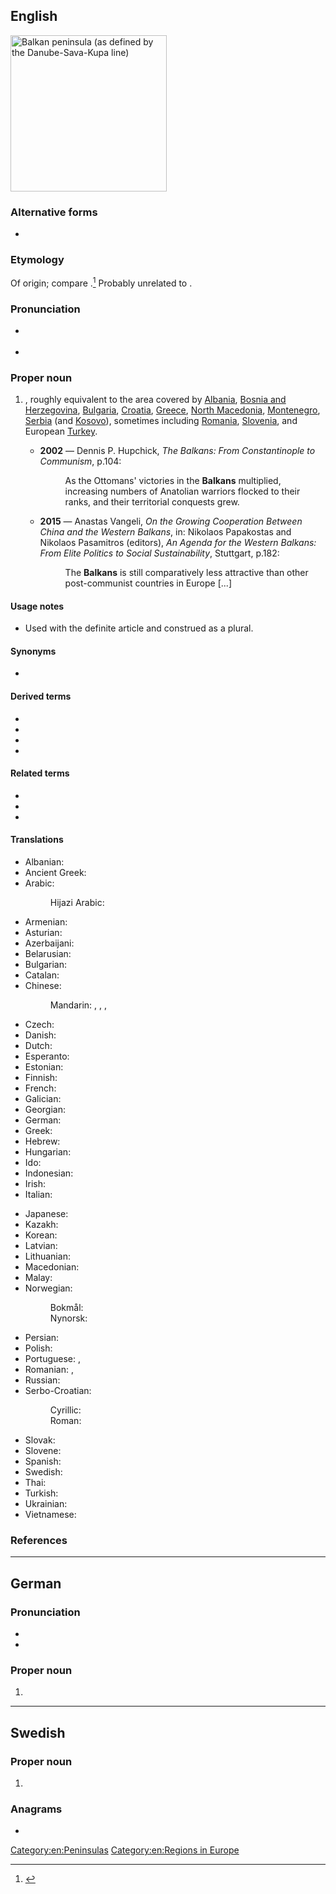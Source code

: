 ==English==
[[Image:Balkan_Peninsula.svg|thumb|250px|Balkan peninsula (as defined by the Danube-Sava-Kupa line)]]
{{wikipedia}}

===Alternative forms===
* {{alter|en|Balcans||dated}}

===Etymology===
Of {{der|en|trk|-}} origin; compare {{cog|tr|balkan||wooded mountain range}}.<ref>{{R:Etymonline}}</ref> Probably unrelated to {{m|en|balk||ridge of land}}.

===Pronunciation===
* {{a|UK}} {{IPA|en|/ˈbɔːl.kənz/|/ˈbɒl.kənz/}}
* {{a|US}} {{IPA|en|/ˈbɑl.kənz/|/ˈbɔl.kənz/}}

===Proper noun===
{{en-proper noun}}

# {{place|en|geographical region|in southeastern|cont/Europe}}, roughly equivalent to the area covered by [[Albania]], [[Bosnia and Herzegovina]], [[Bulgaria]], [[Croatia]], [[Greece]], [[North Macedonia]], [[Montenegro]], [[Serbia]] (and [[Kosovo]]), sometimes including [[Romania]], [[Slovenia]], and European [[Turkey]]. {{defdate|19th c.}}
#* '''2002''' — Dennis P. Hupchick, ''The Balkans: From Constantinople to Communism'', p.104:
#*: As the Ottomans' victories in the '''Balkans''' multiplied, increasing numbers of Anatolian warriors flocked to their ranks, and their territorial conquests grew.
#* '''2015''' — Anastas Vangeli, ''On the Growing Cooperation Between China and the Western Balkans'', in: Nikolaos Papakostas and Nikolaos Pasamitros (editors), ''An Agenda for the Western Balkans: From Elite Politics to Social Sustainability'', Stuttgart, p.182:
#*: The '''Balkans''' is still comparatively less attractive than other post-communist countries in Europe [...]

====Usage notes====
* Used with the definite article {{m|en|the}} and construed as a plural.

====Synonyms====
* {{sense|geographical region}} {{l|en|Balkan Peninsula}}

====Derived terms====
* {{l|en|Balkan}}
* {{l|en|Balkanism}}
* {{l|en|Balkanize}}
* {{l|en|Balkanization}}

====Related terms====
* {{l|en|Balkanic}}
* {{l|en|Balkanian}}
* {{l|en|Paleo-Balkan}}

====Translations====
{{trans-top-also|geographical region in the southeast of Europe|Balkan Peninsula}}
* Albanian: {{t|sq|Ballkan}}
* Ancient Greek: {{t|grc|Χερσόνησος τοῦ Αἵμου|m|sc=polytonic}}
* Arabic: {{t|ar|البَلْقَان|f}}
*: Hijazi Arabic: {{t|acw|البَلْقَان|f|tr=al-balgān)}}
* Armenian: {{t+|hy|Բալկաններ}}
* Asturian: {{t|ast|Balcanes|m}}
* Azerbaijani: {{t|az|Balkanlar}}
* Belarusian: {{t|be|Балканы|m-p}}
* Bulgarian: {{t|bg|Балкани|p|sc=Cyrl}}
* Catalan: {{t|ca|Balcans|m-p}}
* Chinese:
*: Mandarin: {{t+|cmn|巴爾幹|sc=Hani}}, {{t+|cmn|巴尔干|tr=Bā'ěrgàn|sc=Hani}}, {{t+|cmn|巴爾幹半島|sc=Hani}}, {{t+|cmn|巴尔干半岛|tr=Bā'ěrgàn bàndǎo|sc=Hani}}
* Czech: {{t+|cs|Balkán|m}}
* Danish: {{t|da|Balkan}}
* Dutch: {{t+|nl|Balkan}}
* Esperanto: {{t|eo|Balkanio}}
* Estonian: {{t|et|Balkan}}
* Finnish: {{t+|fi|Balkan}}
* French: {{t+|fr|Balkans|m}}
* Galician: {{t+|gl|Balcáns|m-p}}
* Georgian: {{t|ka|ბალკანეთი}}
* German: {{t+|de|Balkan|m}}
* Greek: {{t+|el|Βαλκάνια|n-p}}
* Hebrew: {{t|he|הבלקן|m|tr=ha-balkan}}
* Hungarian: {{t+|hu|Balkán}}
* Ido: {{t+|io|Balkan}}
* Indonesian: {{t|id|Balkan}}
* Irish: {{t|ga|Balcáin|m-p|alt=na Balcáin}}
* Italian: {{t+|it|Balcani|m-p}}
{{trans-mid}}
* Japanese: {{t|ja|バルカン半島|tr=[[Barukan hantō]]|sc=Jpan}}
* Kazakh: {{t|kk|Балқандар|p}}
* Korean: {{t|ko|발칸반도}}
* Latvian: {{t|lv|Balkāni|m-p}}
* Lithuanian: {{t+|lt|Balkanai|m-p}}
* Macedonian: {{t|mk|Балкан|m}}
* Malay: {{t|ms|Balkan}}
* Norwegian:
*: Bokmål: {{t|nb|Balkan}}
*: Nynorsk: {{t|nn|Balkan}}
* Persian: {{t+|fa|بالکان|tr=balkan}}
* Polish: {{t+|pl|Bałkany}}
* Portuguese: {{t|pt|Balcãs|m-p}}, {{t|pt|Bálcãs|m-p}}
* Romanian: {{t|ro|Balcani|m-p}}, {{t|ro|Peninsula Balcanică|f}}
* Russian: {{t+|ru|Балка́ны|m-p}}
* Serbo-Croatian:
*: Cyrillic: {{t|sh|Балкан|m|sc=Cyrl}}
*: Roman: {{t+|sh|Balkan|m|sc=Latn}}
* Slovak: {{t|sk|Balkán|m}}
* Slovene: {{t+|sl|Balkán|m}}
* Spanish: {{t+|es|Balcanes|m-p}}
* Swedish: {{t+|sv|Balkan}}
* Thai: {{t|th|บอลข่าน|tr=bɔn-kàan}}
* Turkish: {{t+|tr|Balkanlar|p}}
* Ukrainian: {{t|uk|Балкани|m-p}}
* Vietnamese: {{t|vi|Balkan}}
{{trans-bottom}}

===References===
<references/>

[[Category:en:Peninsulas]]
[[Category:en:Regions in Europe]]

----

==German==

===Pronunciation===
* {{IPA|de|/ˈbalkaːns/}}
* {{hyphenation|de|Bal|kans}}

===Proper noun===
{{head|de|proper noun form}}

# {{inflection of|de|Balkan||gen|s}}

----

==Swedish==

===Proper noun===
{{head|sv|proper noun form}}
# {{sv-proper-noun-gen|Balkan}}

===Anagrams===
* {{anagrams|sv|a=aabklns|albansk|blankas}}